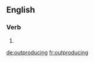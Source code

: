 ==English==

===Verb===
{{head|en|present participle}}

# {{present participle of|outproduce|lang=en|nocat=1}}

[[de:outproducing]]
[[fr:outproducing]]